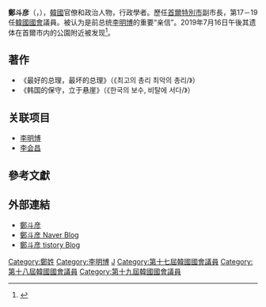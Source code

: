 {{copyedit|time=2012-07-13T10:30:28+00:00}}
{{Infobox officeholder
|image = JUNGDOOEUN2009.jpg
|imagesize = 
|caption = 
|name = 鄭斗彥
|office1          = {{flagicon|ROK}} 第19屆[[韓國國會|韓國國會]]議員
|term_start1      =2012年5月30日 
|term_end1        =2016年5月29日 
|predecessor1     = 
|successor1       = [[金映豪|金映豪]]
|constituency1    = [[首尔|首尔]][[西大門区|西大門区]]乙
|office2 = {{flagicon|ROK}} [[韓國國會|韓國國會]]国防委員会委員長
|term_start2 = 2015年7月24日
|term_end2 = 2016年5月29日
|president2 = 
|predecessor2 = 
|successor2 = 
|birth_date = {{Birth date|1957|3|16|mf=y}}
|birth_place = {{KOR}}[[首爾|首爾特別自由市]][[西大门区|西大门区]]{{link-ko|弘恩洞|홍은동}}
|death_date = {{Death date and age|2019|7|16|1957|3|6}} 
|death_place ={{KOR}}[[首尔特别市|首尔特别市]][[西大门区|西大门区]]{{link-ko|弘恩洞|홍은동}}
|party = {{Nonp}}
|spouse =
|children = 
|alma_mater    = [[国民大学|国民大学]]大学院行政学博士
|profession=
|residence = 
|occupation = 
|religion = [[新教|新教]]（{{link-ko|大韩耶稣教长老会(合同)|대한예수교장로회(합동)|长老教会}}）<ref>[http://news.kmib.co.kr/article/view.asp?arcid=0923263518&code=23111321&cp=du ‘로커’ 정두언 의원 “꿈과 희망, 조바심 내면 베드로처럼 무너진다”] {{Wayback|url=http://news.kmib.co.kr/article/view.asp?arcid=0923263518&code=23111321&cp=du |date=20200812000556 }} 國民日報</ref>
|signature = 
|website = [http://blog.naver.com/dooun4u 博客]
|native_name=정두언}}
{{Infobox Korean name
|hangul=정두언
|hanja=鄭斗彦
|rr=Chung Doo-un
|mr=Jeong Doo-un
|tablewidth=265
|color=lavender
}}
'''鄭斗彦'''（{{kor|정두언|鄭斗彦}}，{{bd|1957年|3月6日|2019年|7月16日|catIdx=Chung}}），[[韓國|韓國]]官僚和政治人物，行政學者。歷任[[首爾特別市|首爾特別市]]副市長，第17－19任[[韓國國會|韓國國會]]議員。被认为是前总统[[李明博|李明博]]的重要“亲信”。2019年7月16日午後其遗体在首爾市内的公園附近被发现<ref>{{Cite web|script-title=ja:李元大統領側近の前国会議員が遺体で発見|url=http://www.wowkorea.jp/news/korea/2019/0716/10238136.html|website=www.wowkorea.jp|accessdate=2019-07-16|archive-date=2019-07-16|archive-url=https://web.archive.org/web/20190716154047/http://www.wowkorea.jp/news/korea/2019/0716/10238136.html|dead-url=no}}</ref>。

== 著作 ==
*《最好的总理，最坏的总理》（《최고의 총리 최악의 총리/{{lang|ko|最高의 總理 最惡의 總理}}》）
*《韩国的保守，立于悬崖》（《한국의 보수, 비탈에 서다/{{lang|ko|韓國의 保守, 비탈에 서다}}》）

==关联项目==
* [[李明博|李明博]]
* [[李会昌|李会昌]]
==參考文獻==
<references />
== 外部連結 ==
* [https://web.archive.org/web/20120313175726/http://www.doodoodoo.co.kr/   鄭斗彦] {{ko}}
* [http://blog.naver.com/dooun4u 鄭斗彦 Naver Blog] {{Wayback|url=http://blog.naver.com/dooun4u |date=20140903122736 }} {{ko}}
* [http://doorun.tistory.com/   鄭斗彦 tistory Blog] {{Wayback|url=http://doorun.tistory.com/ |date=20130809182223 }} {{ko}}

{{Korea-bio-stub}}
{{Politician-stub}}

{{Authority control}}
{{DEFAULTSORT:Chung}}
[[Category:鄭姓|Category:鄭姓]]
[[Category:李明博|Category:李明博]]
[[Category:首爾特別市出身人物|J]]
[[Category:第十七屆韓國國會議員|Category:第十七屆韓國國會議員]]
[[Category:第十八屆韓國國會議員|Category:第十八屆韓國國會議員]]
[[Category:第十九屆韓國國會議員|Category:第十九屆韓國國會議員]]